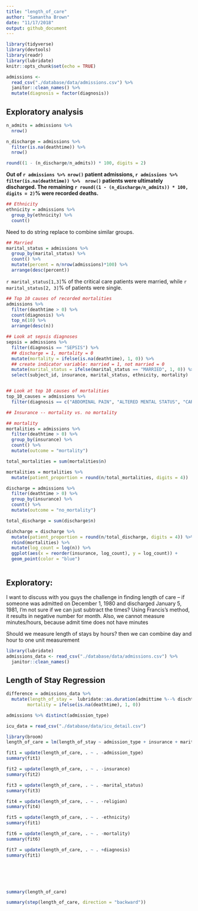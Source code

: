 ```yaml
---
title: "length_of_care"
author: "Samantha Brown"
date: "11/17/2018"
output: github_document
---
```


```r
library(tidyverse)
library(devtools)
library(readr)
library(lubridate)
knitr::opts_chunk$set(echo = TRUE)
```

```r
admissions <- 
  read_csv("./database/data/admissions.csv") %>% 
  janitor::clean_names() %>% 
  mutate(diagnosis = factor(diagnosis))
```

## Exploratory analysis

```r
n_admits = admissions %>% 
  nrow()

n_discharge = admissions %>% 
  filter(is.na(deathtime)) %>% 
  nrow()

round((1 - (n_discharge/n_admits)) * 100, digits = 2)
```

**Out of `r admissions %>% nrow()` patient admissions, `r admissions %>%  filter(is.na(deathtime)) %>%  nrow()` patients were ultimately discharged. The remaining `r round((1 - (n_discharge/n_admits)) * 100, digits = 2)`% were recorded deaths.**


```r
## Ethnicity
ethnicity = admissions %>% 
  group_by(ethnicity) %>% 
  count()
```

Need to do string replace to combine similar groups.

```r
## Married
marital_status = admissions %>% 
  group_by(marital_status) %>% 
  count() %>% 
  mutate(percent = n/nrow(admissions)*100) %>% 
  arrange(desc(percent))
```

`r marital_status[1,3]`% of the critical care patients were married, while `r marital_status[2, 3]`% of patients were single.


```r
## Top 10 causes of recorded mortalities
admissions %>% 
  filter(deathtime > 0) %>%
  count(diagnosis) %>% 
  top_n(10) %>% 
  arrange(desc(n))
```

```r
## Look at sepsis diagnoses
sepsis = admissions %>% 
  filter(diagnosis == "SEPSIS") %>% 
  ## discharge = 1, mortality = 0
  mutate(mortality = ifelse(is.na(deathtime), 1, 0)) %>% 
  ## create indicator variable: married = 1, not married = 0
  mutate(marital_status = ifelse(marital_status == "MARRIED", 1, 0)) %>% 
  select(subject_id, insurance, marital_status, ethnicity, mortality)


## Look at top 10 causes of mortalities
top_10_causes = admissions %>% 
  filter(diagnosis == c("ABDOMINAL PAIN", "ALTERED MENTAL STATUS", "CARDIAC ARREST", "CONGESTIVE HEART FAILURE", "HEAD BLEED", "HYPOTENSION", "INTACRANIAL HEMORRHAGE", "PNEUMONIA", "SEPSIS", "STROKE;TELEMETRY;TRANSIENT ISCHEMIC ATTACK"))
```



```r
## Insurance -- mortality vs. no mortality 

## mortality
mortalities = admissions %>% 
  filter(deathtime > 0) %>% 
  group_by(insurance) %>% 
  count() %>% 
  mutate(outcome = "mortality")

total_mortalities = sum(mortalities$n)

mortalities = mortalities %>% 
  mutate(patient_proportion = round(n/total_mortalities, digits = 4))

discharge = admissions %>% 
  filter(deathtime > 0) %>% 
  group_by(insurance) %>% 
  count() %>% 
  mutate(outcome = "no_mortality")

total_discharge = sum(discharge$n)

dishcharge = discharge %>% 
  mutate(patient_proportion = round(n/total_discharge, digits = 4)) %>% 
  rbind(mortalities) %>% 
  mutate(log_count = log(n)) %>% 
  ggplot(aes(x = reorder(insurance, log_count), y = log_count)) +
  geom_point(color = "blue") 
  
```


## Exploratory:
I want to discuss with you guys the challenge in finding length of care -- if someone was admitted on December 1, 1980 and discharged January 5, 1981, I'm not sure if we can just subtract the times? Using Francis's method, it results in negative number for month. Also, we cannot measure minutes/hours, because admit time does not have minutes

Should we measure length of stays by hours? then we can combine day and hour to one unit measurement

```r
library(lubridate)
admissions_data <- read_csv("./database/data/admissions.csv") %>% 
  janitor::clean_names()

```

## Length of Stay Regression
```r
difference = admissions_data %>% 
  mutate(length_of_stay =  lubridate::as.duration(admittime %--% dischtime),
        mortality = ifelse(is.na(deathtime), 1, 0))

admissions %>% distinct(admission_type)

icu_data = read_csv("./database/data/icu_detail.csv")

library(broom)
length_of_care = lm(length_of_stay ~ admission_type + insurance + marital_status + religion + ethnicity + mortality, data = difference)

fit1 = update(length_of_care, . ~ . -admission_type)
summary(fit1)

fit2 = update(length_of_care, . ~ . -insurance)
summary(fit2)

fit3 = update(length_of_care, . ~ . -marital_status)
summary(fit3)

fit4 = update(length_of_care, . ~ . -religion)
summary(fit4)

fit5 = update(length_of_care, . ~ . -ethnicity)
summary(fit1)

fit6 = update(length_of_care, . ~ . -mortality)
summary(fit6)

fit7 = update(length_of_care, . ~ . +diagnosis)
summary(fit1)






summary(length_of_care)

summary(step(length_of_care, direction = "backward"))
```


